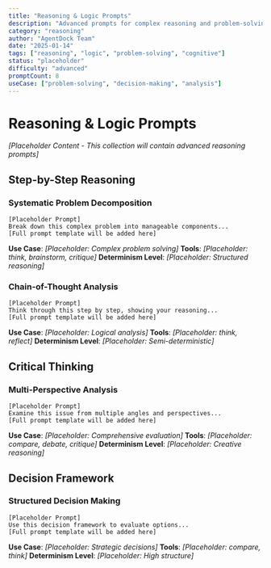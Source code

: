 ```yaml
---
title: "Reasoning & Logic Prompts"
description: "Advanced prompts for complex reasoning and problem-solving workflows"
category: "reasoning"
author: "AgentDock Team"
date: "2025-01-14"
tags: ["reasoning", "logic", "problem-solving", "cognitive"]
status: "placeholder"
difficulty: "advanced"
promptCount: 8
useCase: ["problem-solving", "decision-making", "analysis"]
---
```


# Reasoning & Logic Prompts

*[Placeholder Content - This collection will contain advanced reasoning prompts]*

## Step-by-Step Reasoning

### Systematic Problem Decomposition
```
[Placeholder Prompt]
Break down this complex problem into manageable components...
[Full prompt template will be added here]
```

**Use Case**: *[Placeholder: Complex problem solving]*
**Tools**: *[Placeholder: think, brainstorm, critique]*
**Determinism Level**: *[Placeholder: Structured reasoning]*

### Chain-of-Thought Analysis
```
[Placeholder Prompt]
Think through this step by step, showing your reasoning...
[Full prompt template will be added here]
```

**Use Case**: *[Placeholder: Logical analysis]*
**Tools**: *[Placeholder: think, reflect]*
**Determinism Level**: *[Placeholder: Semi-deterministic]*

## Critical Thinking

### Multi-Perspective Analysis
```
[Placeholder Prompt]
Examine this issue from multiple angles and perspectives...
[Full prompt template will be added here]
```

**Use Case**: *[Placeholder: Comprehensive evaluation]*
**Tools**: *[Placeholder: compare, debate, critique]*
**Determinism Level**: *[Placeholder: Creative reasoning]*

## Decision Framework

### Structured Decision Making
```
[Placeholder Prompt]
Use this decision framework to evaluate options...
[Full prompt template will be added here]
```

**Use Case**: *[Placeholder: Strategic decisions]*
**Tools**: *[Placeholder: compare, think]*
**Determinism Level**: *[Placeholder: High structure]* 